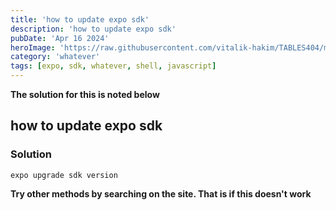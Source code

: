 ```yaml
---
title: 'how to update expo sdk'
description: 'how to update expo sdk'
pubDate: 'Apr 16 2024'
heroImage: 'https://raw.githubusercontent.com/vitalik-hakim/TABLES404/main/error_b/misc.png'
category: 'whatever'
tags: [expo, sdk, whatever, shell, javascript]
---
```


**The solution for this is noted below**

## how to update expo sdk

### Solution

```whatever
expo upgrade sdk version
```

**Try other methods by searching on the site. That is if this doesn't work**
